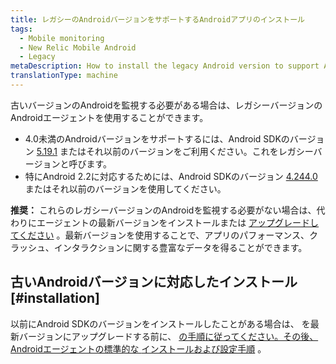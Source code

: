 ```yaml
---
title: レガシーのAndroidバージョンをサポートするAndroidアプリのインストール
tags:
  - Mobile monitoring
  - New Relic Mobile Android
  - Legacy
metaDescription: How to install the legacy Android version to support Android 2.2. We recommend installing the latest version of the agent whenever possilbe
translationType: machine
---
```


古いバージョンのAndroidを監視する必要がある場合は、レガシーバージョンのAndroidエージェントを使用することができます。

* 4.0未満のAndroidバージョンをサポートするには、Android SDKのバージョン [5.19.1](/docs/release-notes/mobile-release-notes/android-release-notes/android-5191-0) またはそれ以前のバージョンをご利用ください。これをレガシーバージョンと呼びます。
* 特にAndroid 2.2に対応するためには、Android SDKのバージョン [4.244.0](/docs/release-notes/mobile-release-notes/android-release-notes/android-24440) またはそれ以前のバージョンを使用してください。

**推奨：** これらのレガシーバージョンのAndroidを監視する必要がない場合は、代わりにエージェントの最新バージョンをインストールまたは [アップグレードしてください](/docs/mobile-monitoring/new-relic-mobile-android/install-configure/upgrade-new-relic-mobiles-android-sdk) 。最新バージョンを使用することで、アプリのパフォーマンス、クラッシュ、インタラクションに関する豊富なデータを得ることができます。

## 古いAndroidバージョンに対応したインストール [#installation]

以前にAndroid SDKのバージョンをインストールしたことがある場合は、 を最新バージョンにアップグレードする前に、 [の手順に従ってください。その後、Androidエージェントの標準的な ](/docs/mobile-monitoring/new-relic-mobile-android/install-configure/upgrade-new-relic-mobiles-android-sdk#android_upgrade_1)[インストールおよび設定手順](/docs/mobile-monitoring/new-relic-mobile-android/install-configure) 。
